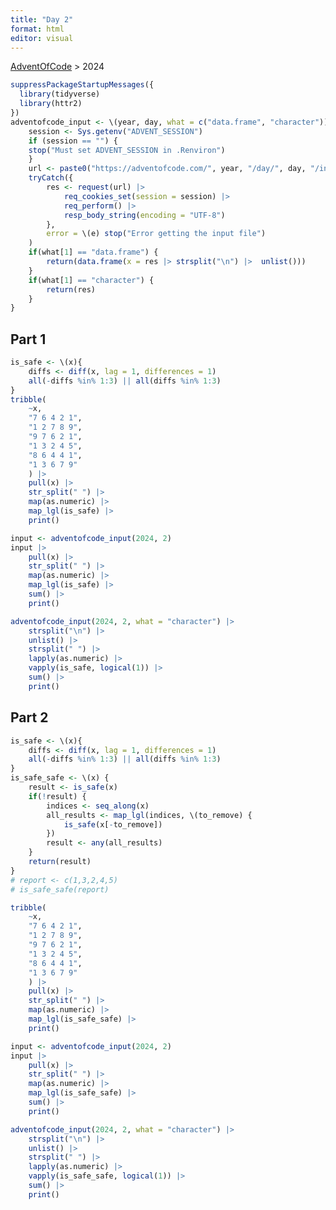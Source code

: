 ```yaml
---
title: "Day 2"
format: html
editor: visual
---
```


[AdventOfCode](https://jrosell.github.io/AdventOfCode/) \> 2024

```r
suppressPackageStartupMessages({
  library(tidyverse)
  library(httr2)
})
adventofcode_input <- \(year, day, what = c("data.frame", "character")) {
    session <- Sys.getenv("ADVENT_SESSION")
    if (session == "") {
    stop("Must set ADVENT_SESSION in .Renviron")
    }
    url <- paste0("https://adventofcode.com/", year, "/day/", day, "/input")
    tryCatch({
        res <- request(url) |> 
            req_cookies_set(session = session) |> 
            req_perform() |> 
            resp_body_string(encoding = "UTF-8")
        },
        error = \(e) stop("Error getting the input file")
    )
    if(what[1] == "data.frame") {
        return(data.frame(x = res |> strsplit("\n") |>  unlist()))
    }
    if(what[1] == "character") {
        return(res)
    }
}
```

## Part 1

```r
is_safe <- \(x){
    diffs <- diff(x, lag = 1, differences = 1)
    all(-diffs %in% 1:3) || all(diffs %in% 1:3)
}
tribble(
    ~x,
    "7 6 4 2 1",
    "1 2 7 8 9",
    "9 7 6 2 1",
    "1 3 2 4 5",
    "8 6 4 4 1",
    "1 3 6 7 9"
    ) |> 
    pull(x) |>
    str_split(" ") |> 
    map(as.numeric) |> 
    map_lgl(is_safe) |> 
    print()
```


```r
input <- adventofcode_input(2024, 2)
input |> 
    pull(x) |>
    str_split(" ") |> 
    map(as.numeric) |> 
    map_lgl(is_safe) |> 
    sum() |> 
    print()
```



```r
adventofcode_input(2024, 2, what = "character") |> 
    strsplit("\n") |>
    unlist() |> 
    strsplit(" ") |> 
    lapply(as.numeric) |> 
    vapply(is_safe, logical(1)) |>
    sum() |> 
    print()
```



## Part 2

```r
is_safe <- \(x){
    diffs <- diff(x, lag = 1, differences = 1)
    all(-diffs %in% 1:3) || all(diffs %in% 1:3)
}
is_safe_safe <- \(x) {
    result <- is_safe(x)
    if(!result) {
        indices <- seq_along(x)
        all_results <- map_lgl(indices, \(to_remove) {
            is_safe(x[-to_remove])
        })        
        result <- any(all_results)
    }
    return(result)
}
# report <- c(1,3,2,4,5)
# is_safe_safe(report)
```

```r
tribble(
    ~x,
    "7 6 4 2 1",
    "1 2 7 8 9",
    "9 7 6 2 1",
    "1 3 2 4 5",
    "8 6 4 4 1",
    "1 3 6 7 9"
    ) |> 
    pull(x) |>
    str_split(" ") |> 
    map(as.numeric) |> 
    map_lgl(is_safe_safe) |> 
    print()
```

```r
input <- adventofcode_input(2024, 2)
input |> 
    pull(x) |>
    str_split(" ") |> 
    map(as.numeric) |> 
    map_lgl(is_safe_safe) |> 
    sum() |> 
    print()
```



```r
adventofcode_input(2024, 2, what = "character") |> 
    strsplit("\n") |>
    unlist() |> 
    strsplit(" ") |> 
    lapply(as.numeric) |> 
    vapply(is_safe_safe, logical(1)) |>
    sum() |> 
    print()
```

